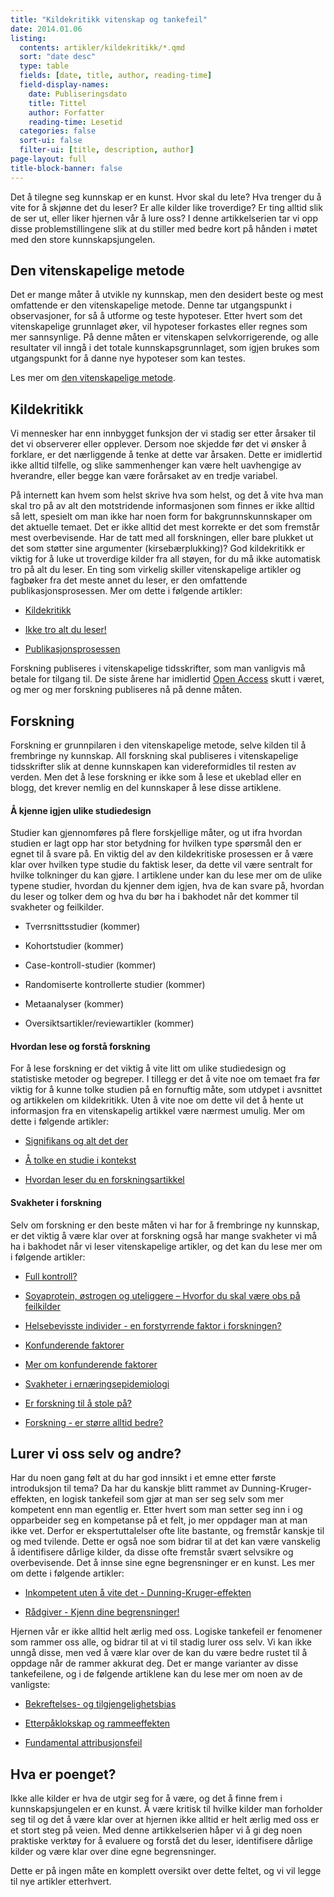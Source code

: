 ```yaml
---
title: "Kildekritikk vitenskap og tankefeil"
date: 2014.01.06
listing:
  contents: artikler/kildekritikk/*.qmd
  sort: "date desc"
  type: table
  fields: [date, title, author, reading-time]
  field-display-names: 
    date: Publiseringsdato
    title: Tittel
    author: Forfatter
    reading-time: Lesetid
  categories: false
  sort-ui: false
  filter-ui: [title, description, author]
page-layout: full
title-block-banner: false
---
```


Det å tilegne seg kunnskap er en kunst. Hvor skal du lete? Hva trenger du å vite for å skjønne det du leser? Er alle kilder like troverdige? Er ting alltid slik de ser ut, eller liker hjernen vår å lure oss? I denne artikkelserien tar vi opp disse problemstillingene slik at du stiller med bedre kort på hånden i møtet med den store kunnskapsjungelen.

## Den vitenskapelige metode

Det er mange måter å utvikle ny kunnskap, men den desidert beste og mest omfattende er den vitenskapelige metode. Denne tar utgangspunkt i observasjoner, for så å utforme og teste hypoteser. Etter hvert som det vitenskapelige grunnlaget øker, vil hypoteser forkastes eller regnes som mer sannsynlige. På denne måten er vitenskapen selvkorrigerende, og alle resultater vil inngå i det totale kunnskapsgrunnlaget, som igjen brukes som utgangspunkt for å danne nye hypoteser som kan testes.

Les mer om [den vitenskapelige metode](http://www.friskogfunksjonell.no/vitenskapelig-metode/ "Den vitenskapelige metode").

## Kildekritikk

Vi mennesker har enn innbygget funksjon der vi stadig ser etter årsaker til det vi observerer eller opplever. Dersom noe skjedde før det vi ønsker å forklare, er det nærliggende å tenke at dette var årsaken. Dette er imidlertid ikke alltid tilfelle, og slike sammenhenger kan være helt uavhengige av hverandre, eller begge kan være forårsaket av en tredje variabel.

På internett kan hvem som helst skrive hva som helst, og det å vite hva man skal tro på av alt den motstridende informasjonen som finnes er ikke alltid så lett, spesielt om man ikke har noen form for bakgrunnskunnskaper om det aktuelle temaet. Det er ikke alltid det mest korrekte er det som fremstår mest overbevisende. Har de tatt med all forskningen, eller bare plukket ut det som støtter sine argumenter (kirsebærplukking)? God kildekritikk er viktig for å luke ut troverdige kilder fra all støyen, for du må ikke automatisk tro på alt du leser. En ting som virkelig skiller vitenskapelige artikler og fagbøker fra det meste annet du leser, er den omfattende publikasjonsprosessen. Mer om dette i følgende artikler:

-   [Kildekritikk](http://www.friskogfunksjonell.no/kildekritikk/ "Kildekritikk – hva er en god kilde?")

-   [Ikke tro alt du leser!](http://www.friskogfunksjonell.no/ikke-tro-alt-du-leser/ "Ikke tro alt du leser!")

-   [Publikasjonsprosessen](http://www.friskogfunksjonell.no/publikasjonsprosessen/ "Publikasjonsprosessen")

Forskning publiseres i vitenskapelige tidsskrifter, som man vanligvis må betale for tilgang til. De siste årene har imidlertid [Open Access](http://www.friskogfunksjonell.no/open-access/ "Open Access") skutt i været, og mer og mer forskning publiseres nå på denne måten.

## Forskning

Forskning er grunnpilaren i den vitenskapelige metode, selve kilden til å frembringe ny kunnskap. All forskning skal publiseres i vitenskapelige tidsskrifter slik at denne kunnskapen kan videreformidles til resten av verden. Men det å lese forskning er ikke som å lese et ukeblad eller en blogg, det krever nemlig en del kunnskaper å lese disse artiklene.

#### Å kjenne igjen ulike studiedesign

Studier kan gjennomføres på flere forskjellige måter, og ut ifra hvordan studien er lagt opp har stor betydning for hvilken type spørsmål den er egnet til å svare på. En viktig del av den kildekritiske prosessen er å være klar over hvilken type studie du faktisk leser, da dette vil være sentralt for hvilke tolkninger du kan gjøre. I artiklene under kan du lese mer om de ulike typene studier, hvordan du kjenner dem igjen, hva de kan svare på, hvordan du leser og tolker dem og hva du bør ha i bakhodet når det kommer til svakheter og feilkilder.

-   Tverrsnittsstudier (kommer)

-   Kohortstudier (kommer)

-   Case-kontroll-studier (kommer)

-   Randomiserte kontrollerte studier (kommer)

-   Metaanalyser (kommer)

-   Oversiktsartikler/reviewartikler (kommer)

#### Hvordan lese og forstå forskning

For å lese forskning er det viktig å vite litt om ulike studiedesign og statistiske metoder og begreper. I tillegg er det å vite noe om temaet fra før viktig for å kunne tolke studien på en fornuftig måte, som utdypet i avsnittet og artikkelen om kildekritikk. Uten å vite noe om dette vil det å hente ut informasjon fra en vitenskapelig artikkel være nærmest umulig. Mer om dette i følgende artikler:

-   [Signifikans og alt det der](http://www.friskogfunksjonell.no/signifikans-og-alt-det-der/ "Signifikans og alt det der")

-   [Å tolke en studie i kontekst](http://www.friskogfunksjonell.no/studie-kontekst/ "Å tolke en studie i kontekst")

-   [Hvordan leser du en forskningsartikkel](lese-forskningsartikkel.qmd)

#### Svakheter i forskning

Selv om forskning er den beste måten vi har for å frembringe ny kunnskap, er det viktig å være klar over at forskning også har mange svakheter vi må ha i bakhodet når vi leser vitenskapelige artikler, og det kan du lese mer om i følgende artikler:

-   [Full kontroll?](http://www.friskogfunksjonell.no/full-kontroll/ "Full kontroll?")

-   [Soyaprotein, østrogen og uteliggere – Hvorfor du skal være obs på feilkilder](http://www.friskogfunksjonell.no/soyaprotein-ostrogen-og-uteliggere-hvorfor-du-skal-vaere-obs-pa-feilkilder/ "Soyaprotein, østrogen og uteliggere – Hvorfor du skal være obs på feilkilder")

-   [Helsebevisste individer - en forstyrrende faktor i forskningen?](http://www.friskogfunksjonell.no/helsebevisste-individer/ "Helsebevisste individer – en forstyrrende faktor i forskningen?")

-   [Konfunderende faktorer](http://www.friskogfunksjonell.no/konfunderende-faktorer/ "Konfunderende faktorer")

-   [Mer om konfunderende faktorer](http://www.friskogfunksjonell.no/mer-om-konfunderende-faktorer/ "Mer om konfunderende faktorer")

-   [Svakheter i ernæringsepidemiologi](http://www.friskogfunksjonell.no/ernaeringsepidemiologi/ "Svakheter i ernæringsepidemiologi")

-   [Er forskning til å stole på?](http://www.friskogfunksjonell.no/er-forskning-til-a-stole-pa/ "Er forskning til å stole på?")

-   [Forskning - er større alltid bedre?](http://www.friskogfunksjonell.no/forskning-er-storre-alltid-bedre/)

## Lurer vi oss selv og andre?

Har du noen gang følt at du har god innsikt i et emne etter første introduksjon til tema? Da har du kanskje blitt rammet av Dunning-Kruger-effekten, en logisk tankefeil som gjør at man ser seg selv som mer kompetent enn man egentlig er. Etter hvert som man setter seg inn i og opparbeider seg en kompetanse på et felt, jo mer oppdager man at man ikke vet. Derfor er ekspertuttalelser ofte lite bastante, og fremstår kanskje til og med tvilende. Dette er også noe som bidrar til at det kan være vanskelig å identifisere dårlige kilder, da disse ofte fremstår svært selvsikre og overbevisende. Det å innse sine egne begrensninger er en kunst. Les mer om dette i følgende artikler:

-   [Inkompetent uten å vite det - Dunning-Kruger-effekten](http://www.friskogfunksjonell.no/inkompetent-uten-a-vite-det-dunning-kruger-effekten/ "Inkompetent uten å vite det – Dunning-Kruger-effekten")

-   [Rådgiver - Kjenn dine begrensninger!](http://www.friskogfunksjonell.no/kjenn-dine-begrensninger/ "Rådgiver – kjenn dine begrensninger!")

Hjernen vår er ikke alltid helt ærlig med oss. Logiske tankefeil er fenomener som rammer oss alle, og bidrar til at vi til stadig lurer oss selv. Vi kan ikke unngå disse, men ved å være klar over de kan du være bedre rustet til å oppdage når de rammer akkurat deg. Det er mange varianter av disse tankefeilene, og i de følgende artiklene kan du lese mer om noen av de vanligste:

-   [Bekreftelses- og tilgjengelighetsbias](http://www.friskogfunksjonell.no/tankefeil-del-1-bekreftelse-og-tilgjengelighet/ "Tankefeil del 1 – Bekreftelse og tilgjengelighet")

-   [Etterpåklokskap og rammeeffekten](http://www.friskogfunksjonell.no/tankefeil-del-2-etterpaklokskap-og-rammeeffekten/ "Tankefeil del 2 – Etterpåklokskap og rammeeffekten")

-   [Fundamental attribusjonsfeil](http://www.friskogfunksjonell.no/tankefeil-del-3-fundamental-attribusjonsfeil/ "Sosiale bias – Fundamental attribusjonsfeil")

## Hva er poenget?

Ikke alle kilder er hva de utgir seg for å være, og det å finne frem i kunnskapsjungelen er en kunst. Å være kritisk til hvilke kilder man forholder seg til og det å være klar over at hjernen ikke alltid er helt ærlig med oss er et stort steg på veien. Med denne artikkelserien håper vi å gi deg noen praktiske verktøy for å evaluere og forstå det du leser, identifisere dårlige kilder og være klar over dine egne begrensninger.

Dette er på ingen måte en komplett oversikt over dette feltet, og vi vil legge til nye artikler etterhvert.
